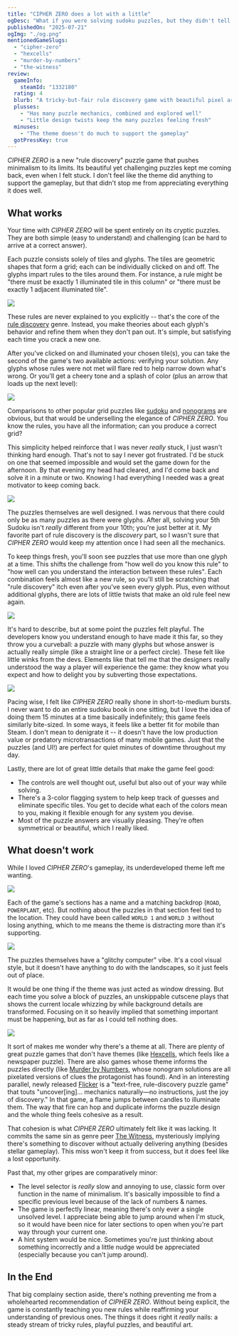 ```yaml
---
title: "CIPHER ZERO does a lot with a little"
ogDesc: "What if you were solving sudoku puzzles, but they didn't tell you the rules?"
publishedOn: "2025-07-21"
ogImg: "./og.png"
mentionedGameSlugs:
  - "cipher-zero"
  - "hexcells"
  - "murder-by-numbers"
  - "the-witness"
review:
  gameInfo:
    steamId: "1332180"
  rating: 4
  blurb: "A tricky-but-fair rule discovery game with beautiful pixel art and atmospheric vibes."
  plusses:
    - "Has many puzzle mechanics, combined and explored well"
    - "Little design twists keep the many puzzles feeling fresh"
  minuses:
    - "The theme doesn't do much to support the gameplay"
  gotPressKey: true
---
```


_CIPHER ZERO_ is a new "rule discovery" puzzle game that pushes minimalism to its limits. Its beautiful yet challenging puzzles kept me coming back, even when I felt stuck. I don't feel like the theme did anything to support the gameplay, but that didn't stop me from appreciating everything it does well.

## What works

Your time with _CIPHER ZERO_ will be spent entirely on its cryptic puzzles. They are both simple (easy to understand) and challenging (can be hard to arrive at a correct answer).

Each puzzle consists solely of tiles and glyphs. The tiles are geometric shapes that form a grid; each can be individually clicked on and off. The glyphs impart rules to the tiles around them. For instance, a rule might be "there must be exactly 1 illuminated tile in this column" or "there must be exactly 1 adjacent illuminated tile".

![](./puzzle-empty.png)

These rules are never explained to you explicitly -- that's the core of the [rule discovery](https://thinkygames.com/lists/best-rule-discovery-games/) genre. Instead, you make theories about each glyph's behavior and refine them when they don't pan out. It's simple, but satisfying each time you crack a new one.

After you've clicked on and illuminated your chosen tile(s), you can take the second of the game's two available actions: verifying your solution. Any glyphs whose rules were not met will flare red to help narrow down what's wrong. Or you'll get a cheery tone and a splash of color (plus an arrow that loads up the next level):

![](./puzzle-complete.png)

Comparisons to other popular grid puzzles like [sudoku](https://en.wikipedia.org/wiki/Sudoku) and [nonograms](https://en.wikipedia.org/wiki/Nonogram) are obvious, but that would be underselling the elegance of _CIPHER ZERO_. You know the rules, you have all the information; can you produce a correct grid?

This simplicity helped reinforce that I was never _really_ stuck, I just wasn't thinking hard enough. That's not to say I never got frustrated. I'd be stuck on one that seemed impossible and would set the game down for the afternoon. By that evening my head had cleared, and I'd come back and solve it in a minute or two. Knowing I had everything I needed was a great motivator to keep coming back.

![](puzzle-tall.png)

The puzzles themselves are well designed. I was nervous that there could only be as many puzzles as there were glyphs. After all, solving your 5th Sudoku isn't _really_ different from your 10th; you're just better at it. My favorite part of rule discovery is the _discovery_ part, so I wasn't sure that _CIPHER ZERO_ would keep my attention once I had seen all the mechanics.

To keep things fresh, you'll soon see puzzles that use more than one glyph at a time. This shifts the challenge from "how well do you know this rule" to "how well can you understand the interaction between these rules". Each combination feels almost like a new rule, so you'll still be scratching that "rule discovery" itch even after you've seen every glyph. Plus, even without additional glyphs, there are lots of little twists that make an old rule feel new again.

![](cool-puzzle.png)

It's hard to describe, but at some point the puzzles felt playful. The developers know you understand enough to have made it this far, so they throw you a curveball: a puzzle with many glyphs but whose answer is actually really simple (like a straight line or a perfect circle). These felt like little winks from the devs. Elements like that tell me that the designers really understood the way a player will experience the game: they know what you expect and how to delight you by subverting those expectations.

![](./cool-puzzle-2.png)

Pacing wise, I felt like _CIPHER ZERO_ really shone in short-to-medium bursts. I never want to do an entire sudoku book in one sitting, but I love the idea of doing them 15 minutes at a time basically indefinitely; this game feels similarly bite-sized. In some ways, it feels like a better fit for mobile than Steam. I don't mean to denigrate it -- it doesn't have the low production value or predatory microtransactions of many mobile games. Just that the puzzles (and UI!) are perfect for quiet minutes of downtime throughout my day.

Lastly, there are lot of great little details that make the game feel good:

- The controls are well thought out, useful but also out of your way while solving.
- There's a 3-color flagging system to help keep track of guesses and eliminate specific tiles. You get to decide what each of the colors mean to you, making it flexible enough for any system you devise.
- Most of the puzzle answers are visually pleasing. They're often symmetrical or beautiful, which I really liked.

## What doesn't work

While I loved _CIPHER ZERO_'s gameplay, its underdeveloped theme left me wanting.

![](farmland.png)

Each of the game's sections has a name and a matching backdrop (`ROAD`, `POWERPLANT`, etc). But nothing about the puzzles in that section feel tied to the location. They could have been called `WORLD 1` and `WORLD 3` without losing anything, which to me means the theme is distracting more than it's supporting.

![](glitch.png)

The puzzles themselves have a "glitchy computer" vibe. It's a cool visual style, but it doesn't have anything to do with the landscapes, so it just feels out of place.

It would be one thing if the theme was just acted as window dressing. But each time you solve a block of puzzles, an unskippable cutscene plays that shows the current locale whizzing by while background details are transformed. Focusing on it so heavily implied that something important must be happening, but as far as I could tell nothing does.

![](./road.png)

It sort of makes me wonder why there's a theme at all. There are plenty of great puzzle games that don't have themes (like [Hexcells](/games/hexcells/), which feels like a newspaper puzzle). There are also games whose theme informs the puzzles directly (like [Murder by Numbers](/games/murder-by-numbers/), whose nonogram solutions are all pixelated versions of clues the protagonist has found). And in an interesting parallel, newly released [Flicker](https://store.steampowered.com/app/3350460/Flicker/) is a "text-free, rule-discovery puzzle game" that touts "uncover[ing]... mechanics naturally—no instructions, just the joy of discovery." In that game, a flame jumps between candles to illuminate them. The way that fire can hop and duplicate informs the puzzle design and the whole thing feels cohesive as a result.

That cohesion is what _CIPHER ZERO_ ultimately felt like it was lacking. It commits the same sin as genre peer [The Witness](/games/the-witness/), mysteriously implying there's something to discover without actually delivering anything (besides stellar gameplay). This miss won't keep it from success, but it does feel like a lost opportunity.

Past that, my other gripes are comparatively minor:

- The level selector is _really_ slow and annoying to use, classic form over function in the name of minimalism. It's basically impossible to find a specific previous level because of the lack of numbers & names.
- The game is perfectly linear, meaning there's only ever a single unsolved level. I appreciate being able to jump around when I'm stuck, so it would have been nice for later sections to open when you're part way through your current one.
- A hint system would be nice. Sometimes you're just thinking about something incorrectly and a little nudge would be appreciated (especially because you can't jump around).

## In the End

That big complainy section aside, there's nothing preventing me from a wholehearted recommendation of _CIPHER ZERO_. Without being explicit, the game is constantly teaching you new rules while reaffirming your understanding of previous ones. The things it does right it _really_ nails: a steady stream of tricky rules, playful puzzles, and beautiful art.
